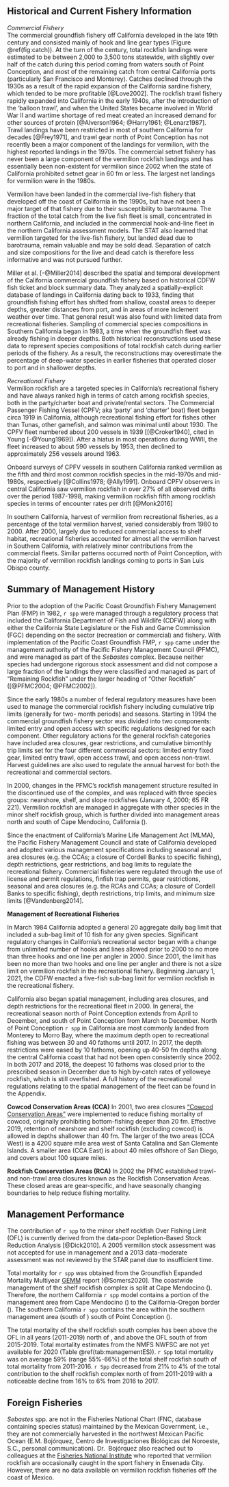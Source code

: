 ## Historical and Current Fishery Information
*Commercial Fishery*   
The commercial groundfish fishery off California developed in the late 19th 
century and consisted mainly of hook and line gear types (Figure \@ref(fig:catch)). 
At the turn of the century, total rockfish landings were estimated to be between 
2,000 to 3,500 tons statewide, with slightly over half of the catch during this 
period coming from waters south of Point Conception, and most of the remaining 
catch from central California ports (particularly San Francisco and Monterey). 
Catches declined through the 1930s as a result of the rapid expansion of the 
California sardine fishery, which tended to be more profitable [@Love2002]. 
The rockfish trawl fishery rapidly expanded into California in the early 1940s, 
after the introduction of the ‘balloon trawl’, and when the United States became 
involved in World War II and wartime shortage of red 
meat created an increased demand for other sources of protein [@Alverson1964; 
@Harry1961; @Lenarz1987]. Trawl landings have been restricted in most of southern 
California for decades [@Frey1971], and trawl gear north of Point Conception has 
not recently been a major component of the landings for vermilion, with the 
highest reported landings in the 1970s. The commercial setnet fishery has never 
been a large component of the vermilion rockfish landings and has essentially 
been non-existent for vermilion since 2002 when the state of California prohibited 
setnet gear in 60 fm or less. The largest net landings for vermilion were in the 1980s.

Vermilion have been landed in the commercial live-fish fishery that developed 
off the coast of 
California in the 1990s, but have not been a major target of that fishery due 
to their susceptibility to barotrauma. The fraction of the total catch 
from the live fish fleet is small, concentrated in northern California, and 
included in the commercial hook-and-line fleet in the northern California 
assessment models.  The STAT also learned that vermilion targeted for the live-fish 
fishery, but landed dead due to barotrauma, remain valuable and may be sold dead. 
Separation of catch and size compositions for the live and dead catch is therefore 
less informative and was not pursued further.


Miller et al. [-@Miller2014] described the spatial and temporal development of the 
California commercial groundfish fishery based on historical CDFW fish ticket 
and block summary data. They analyzed a spatially-explicit database of 
landings in California dating back to 1933, finding that groundfish fishing effort 
has shifted from shallow, coastal areas to deeper depths, greater distances from 
port, and in areas of more inclement weather over time. That general result was 
also found with limited data from recreational fisheries. Sampling of commercial 
species compositions in Southern California began in 1983, a time when the 
groundfish fleet was already fishing in deeper depths.
Both historical reconstructions used these data to represent species compositions of 
total rockfish catch during earlier periods of the fishery. As a result, the 
reconstructions may overestimate the percentage of deep-water species in earlier 
fisheries that operated closer to port and in shallower depths.


*Recreational Fishery*  
Vermilion rockfish are a targeted species in California's recreational fishery
and have always ranked high in terms of catch among rockfish species, both in 
the party/charter boat and private/rental sectors. The Commercial Passenger 
Fishing Vessel (CPFV; aka ‘party’ and ‘charter’ boat) fleet began circa 1919 
in California, although recreational fishing effort for 
fishes other than Tunas, other gamefish, and salmon was minimal until about 
1930. The CPFV fleet numbered about 200 vessels in 1939 [[@Croker1940], cited 
in Young [-@Young1969]). After a hiatus in most operations during WWII, the 
fleet increased to about 590 vessels by 1953, then declined to approximately 
256 vessels around 1963. 

Onboard surveys of CPFV vessels in southern California ranked vermilion as the 
fifth and third most common rockfish species in the mid-1970s and mid-1980s, 
respectively [@Collins1978; @Ally1991]. Onboard CPFV observers in central 
California saw vermilion rockfish in over 27% of all observed drifts over the 
period 1987-1998, making vermilion rockfish fifth among rockfish species in terms 
of encounter rates per drift [@Monk2016]

In southern California, harvest of vermilion from recreational fisheries, as a 
percentage of the total vermilion harvest, varied considerably from 1980 to 2000. 
After 2000, largely due to reduced commercial access to shelf habitat, recreational 
fisheries accounted for almost all the vermilion harvest in Southern California, 
with relatively minor contributions from the commercial fleets.  Similar patterns 
occurred north of Point Conception, with the majority of vermilion rockfish 
landings coming to ports in San Luis Obispo county.


## Summary of Management History

Prior to the adoption of the Pacific Coast Groundfish Fishery Management Plan (FMP) 
in 1982, `r spp` were managed through a regulatory process that included the 
California Department of Fish and Wildlife (CDFW) along 
with either the California State Legislature or the Fish and Game Commission (FGC) 
depending on the sector (recreation or commercial) and fishery. With implementation 
of the Pacific Coast Groundfish FMP, `r spp` came under the management 
authority of the Pacific Fishery Management Council (PFMC), and were managed as part 
of the *Sebastes* complex. Because neither species had undergone rigorous stock assessment 
and did not compose a large fraction of the landings they were classified and 
managed as part of "Remaining Rockfish" under the larger 
heading of "Other Rockfish" ([@PFMC2004; @PFMC2002]).

Since the early 1980s a number of federal regulatory measures have been used to 
manage the commercial rockfish fishery including cumulative trip limits (generally 
for two- month periods) and seasons. Starting in 1994 the commercial groundfish 
fishery sector was divided into two components: limited entry and open access 
with specific regulations designed for each component. Other regulatory actions 
for the general rockfish categories have included area closures, gear restrictions, 
and cumulative bimonthly trip limits set for the four different commercial sectors: 
limited entry fixed gear, limited entry trawl, open access trawl, and open access non-trawl.
Harvest guidelines are also used to regulate the annual harvest for both the recreational and 
commercial sectors. 

In 2000, changes in the PFMC’s rockfish management structure resulted in the 
discontinued use of the \emph{Sebastes} complex, and was replaced with three species 
groups: nearshore, shelf, and slope rockfishes (January 4, 2000; 65 FR 221). 
Vermilion rockfish are managed in aggregate with other species in the minor shelf 
rockfish group, which is further divided into management areas north and south of 
Cape Mendocino, California (\CapeM). 

Since the enactment of California’s Marine Life Management Act  (MLMA), the 
Pacific Fishery Management Council and state of California  developed and adopted 
various management specifications including seasonal and area closures (e.g. the CCAs; 
a closure of Cordell Banks to specific fishing), depth restrictions, gear restrictions, 
and bag limits to regulate the recreational fishery. Commercial fisheries were 
regulated through the use of license 
and permit regulations, finfish trap permits, gear restrictions, seasonal 
and area closures (e.g. the RCAs and CCAs; a closure of Cordell Banks to 
specific fishing), depth restrictions, trip limits, and minimum size 
limits [@Vandenberg2014].

**Management of Recreational Fisheries**

In March 1984 California adopted a general 20 aggregate daily bag limit that 
included a sub-bag limit of 10 fish for any given species. Significant regulatory 
changes in California's recreational sector began with a change 
from unlimited number of hooks and lines allowed prior to 2000 to no more than 
three hooks and one line per angler in 2000.  Since 2001, the limit has been no 
more than two hooks and one line per angler and there is not a size limit on vermilion 
rockfish in the recreational fishery. Beginning January 1, 2021, the CDFW enacted a 
five-fish sub-bag limit for vermilion rockfish in the recreational fishery. 

California also began spatial management, including area closures, and depth 
restrictions for the recreational fleet in 2000.  In general, the recreational 
season north of Point Conception 
extends from April to December, and south of Point Conception from March to December. 
North of Point Conception `r spp` in California are most commonly landed from 
Monterey to Morro Bay, where the 
maximum depth open to recreational fishing was between 30 and 40 
fathoms until 2017.  In 2017, the depth restrictions were eased by 10 fathoms, 
opening up 40-50 fm depths along the central California coast that had not been 
open consistently since 2002.  In 
both 2017 and 2018, the deepest 10 fathoms was closed prior to the prescribed 
season in December due to high by-catch rates of yelloweye rockfish, which is still 
overfished. A full history of the recreational 
regulations relating to the spatial management of the fleet can be found in the Appendix.   


**Cowcod Conservation Areas (CCA)**
In 2001, two area closures [“Cowcod Conservation Areas”](https://nrm.dfg.ca.gov/FileHandler.ashx?DocumentID=36132&inline) were implemented to reduce fishing mortality of cowcod, originally prohibiting 
bottom-fishing deeper than 20 fm. Effective 2019, retention of nearshore and 
shelf rockfish (excluding cowcod) is allowed in depths shallower than 40 fm. 
The larger of the two areas (CCA West) is a 4200 square mile area west of Santa 
Catalina and San Clemente Islands. A smaller area (CCA East) is about 40 miles 
offshore of San Diego, and covers about 100 square miles.

**Rockfish Conservation Areas (RCA)**
In 2002 the PFMC established trawl- and non-trawl area closures known as the 
Rockfish Conservation Areas. These closed areas are gear-specific, and have 
seasonally changing boundaries to help reduce fishing mortality.


## Management Performance
The contribution of `r spp` to the minor shelf rockfish Over Fishing Limit (OFL) is 
currently derived from the data-poor Depletion-Based Stock Reduction
Analysis [@Dick2010].  A 2005 vermilion stock assessment was not accepted for use 
in management and a 2013 data-moderate assessment was not reviewed by the STAR 
panel due to insufficient time.


Total mortality for `r spp` was obtained from the Groundfish Expanded Mortality 
Multiyear [GEMM](https://www.nwfsc.noaa.gov/data/api/v1/source/observer.gemm_fact/selection.xlsx) 
report [@Somers2020]. The coastwide management of the shelf rockfish complex is split at Cape 
Mendocino (\CapeM).  Therefore, the  northern California `r spp` 
model contains a portion of the management area from Cape Mendocino (\CapeM) 
to the California-Oregon border (\CAOR).  The southern California `r spp` contains the 
area within the southern management area (south of \CapeM) south of Point Conception (\PtC).

The total mortality of the shelf rockfish 
south complex has been above the OFL in all years (2011-2019) north of \CapeM, and 
above the OFL south of \CapeM from 2015-2019. Total mortality 
estimates from the NMFS NWFSC are not yet available for 2020 (Table \@ref(tab:managementES)). `r Spp` total 
mortality was on average 59% (range 55%-66%) of the total shelf rockfish south 
of \CapeM total mortality from 2011-2016.  `r Spp` decreased from 21% to 4% of 
the total contribution to the shelf rockfish complex north of \CapeM from 2011-2019 with a 
noticeable decline from 16% to 6% from 2016 to 2017.

## Foreign Fisheries

*Sebastes* spp. are not in the Fisheries National Chart (FNC, database containing 
species status) maintained by the Mexican Government, i.e., they are not commercially 
harvested in the northwest Mexican Pacific Ocean (E.M. Boj&oacute;rquez, Centro de 
Investigaciones Biol&oacute;gicas del Noroeste, S.C., personal communication).  Dr. 
Boj&oacute;rquez also reached out to colleagues at the 
[Fisheries National Institute](https://www.gob.mx/inapesca) who reported that 
vermilion rockfish are occasionally caught in the sport fishery in Ensenada City. 
However, there are no data available on vermilion rockfish fisheries off the coast 
of Mexico.


